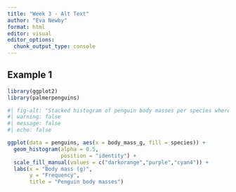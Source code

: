```yaml
---
title: "Week 3 - Alt Text"
author: "Eva Newby"
format: html
editor: visual
editor_options: 
  chunk_output_type: console
---
```


## Example 1

```r
library(ggplot2)
library(palmerpenguins)
```

```r
#| fig-alt: "Stacked histogram of penguin body masses per species where Gentoo has the highest average body mass (in grams)."
#| warning: false
#| message: false
#| echo: false

ggplot(data = penguins, aes(x = body_mass_g, fill = species)) +
  geom_histogram(alpha = 0.5, 
                 position = "identity") +
  scale_fill_manual(values = c("darkorange","purple","cyan4")) +
  labs(x = "Body mass (g)",
       y = "Frequency",
       title = "Penguin body masses")
```
